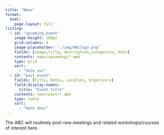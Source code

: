 ```yaml
---
title: "News"
format:
  html:
    page-layout: full
listing:
  - id: "upcoming_event"
    image-height: 300px
    grid-columns: 4
    image-placeholder: "./img/ABClogo.png"
    fields: [image,title, description,categories, date]
    contents: news/upcoming/*.qmd
    type: grid
    sort:
      - "date asc"
  - id: "past_event"
    fields: [title, Dates, Location, Organizers]
    field-display-names:
      title: "Event title"
    contents: news/past/*.qmd
    type: table
    sort:
      - "date desc"  
---
```



The ABC will routinely post new meetings and related workshops/courses of interest here.
